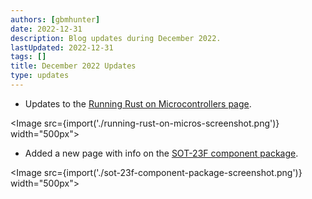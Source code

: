 ```yaml
---
authors: [gbmhunter]
date: 2022-12-31
description: Blog updates during December 2022.
lastUpdated: 2022-12-31
tags: []
title: December 2022 Updates
type: updates
---
```


* Updates to the [Running Rust on Microcontrollers page](/programming/languages/rust/running-rust-on-microcontrollers/).

<Image src={import('./running-rust-on-micros-screenshot.png')} width="500px"></Image>

* Added a new page with info on the [SOT-23F component package](/pcb-design/component-packages/sot-23f-component-package/).

<Image src={import('./sot-23f-component-package-screenshot.png')} width="500px"></Image>
